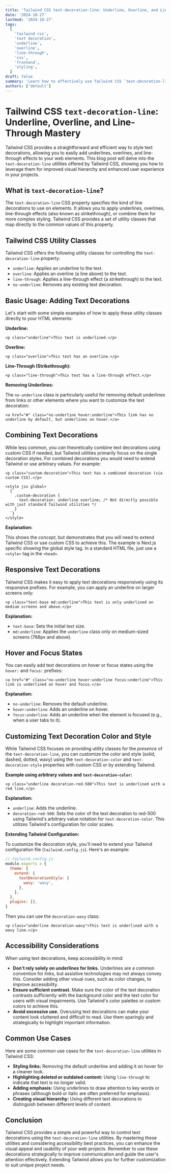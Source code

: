 ```yaml
---
title: 'Tailwind CSS text-decoration-line: Underline, Overline, and Line-Through Mastery'
date: '2024-10-27'
lastmod: '2024-10-27'
tags:
  [
    'tailwind css',
    'text decoration',
    'underline',
    'overline',
    'line-through',
    'css',
    'frontend',
    'styling',
  ]
draft: false
summary: 'Learn how to effectively use Tailwind CSS `text-decoration-line` utilities to add underlines, overlines, and line-through styles to your text. Master text decoration for improved visual hierarchy and user experience.'
authors: ['default']
---
```


# Tailwind CSS `text-decoration-line`: Underline, Overline, and Line-Through Mastery

Tailwind CSS provides a straightforward and efficient way to style text decorations, allowing you to easily add underlines, overlines, and line-through effects to your web elements. This blog post will delve into the `text-decoration-line` utilities offered by Tailwind CSS, showing you how to leverage them for improved visual hierarchy and enhanced user experience in your projects.

## What is `text-decoration-line`?

The `text-decoration-line` CSS property specifies the kind of line decorations to use on elements. It allows you to apply underlines, overlines, line-through effects (also known as strikethrough), or combine them for more complex styling. Tailwind CSS provides a set of utility classes that map directly to the common values of this property.

## Tailwind CSS Utility Classes

Tailwind CSS offers the following utility classes for controlling the `text-decoration-line` property:

- `underline`: Applies an underline to the text.
- `overline`: Applies an overline (a line above) to the text.
- `line-through`: Applies a line-through effect (a strikethrough) to the text.
- `no-underline`: Removes any existing text decoration.

## Basic Usage: Adding Text Decorations

Let's start with some simple examples of how to apply these utility classes directly to your HTML elements:

**Underline:**

```plaintext
<p class="underline">This text is underlined.</p>
```

**Overline:**

```plaintext
<p class="overline">This text has an overline.</p>
```

**Line-Through (Strikethrough):**

```plaintext
<p class="line-through">This text has a line-through effect.</p>
```

**Removing Underlines:**

The `no-underline` class is particularly useful for removing default underlines from links or other elements where you want to customize the text decoration:

```plaintext
<a href="#" class="no-underline hover:underline">This link has no underline by default, but underlines on hover.</a>
```

## Combining Text Decorations

While less common, you _can_ theoretically combine text decorations using custom CSS if needed, but Tailwind utilities primarily focus on the single decoration styles. For combined decorations you would need to extend Tailwind or use arbitrary values. For example:

```plaintext
<p class="custom-decoration">This text has a combined decoration (via custom CSS).</p>

<style jsx global>
  {`
    .custom-decoration {
      text-decoration: underline overline; /* Not directly possible with just standard Tailwind utilities */
    }
  `}
</style>
```

**Explanation:**

This shows the _concept_, but demonstrates that you will need to extend Tailwind CSS or use custom CSS to achieve this. The example is Next.js specific showing the global style tag. In a standard HTML file, just use a `<style>` tag in the `<head>`.

## Responsive Text Decorations

Tailwind CSS makes it easy to apply text decorations responsively using its responsive prefixes. For example, you can apply an underline on larger screens only:

```plaintext
<p class="text-base md:underline">This text is only underlined on medium screens and above.</p>
```

**Explanation:**

- `text-base`: Sets the initial text size.
- `md:underline`: Applies the `underline` class only on medium-sized screens (768px and above).

## Hover and Focus States

You can easily add text decorations on hover or focus states using the `hover:` and `focus:` prefixes:

```plaintext
<a href="#" class="no-underline hover:underline focus:underline">This link is underlined on hover and focus.</a>
```

**Explanation:**

- `no-underline`: Removes the default underline.
- `hover:underline`: Adds an underline on hover.
- `focus:underline`: Adds an underline when the element is focused (e.g., when a user tabs to it).

## Customizing Text Decoration Color and Style

While Tailwind CSS focuses on providing utility classes for the _presence_ of the `text-decoration-line`, you can customize the color and style (solid, dashed, dotted, wavy) using the `text-decoration-color` and `text-decoration-style` properties with custom CSS or by extending Tailwind.

**Example using arbitrary values and `text-decoration-color`:**

```plaintext
<p class="underline decoration-red-500">This text is underlined with a red line.</p>
```

**Explanation:**

- `underline`: Adds the underline.
- `decoration-red-500`: Sets the color of the text decoration to red-500 using Tailwind's arbitrary value notation for `text-decoration-color`. This utilizes Tailwind's configuration for color scales.

**Extending Tailwind Configuration:**

To customize the decoration style, you'll need to extend your Tailwind configuration file (`tailwind.config.js`). Here's an example:

```javascript
// tailwind.config.js
module.exports = {
  theme: {
    extend: {
      textDecorationStyle: {
        wavy: 'wavy',
      },
    },
  },
  plugins: [],
}
```

Then you can use the `decoration-wavy` class:

```plaintext
<p class="underline decoration-wavy">This text is underlined with a wavy line.</p>
```

## Accessibility Considerations

When using text decorations, keep accessibility in mind:

- **Don't rely solely on underlines for links.** Underlines are a common convention for links, but assistive technologies may not always convey this. Consider adding other visual cues, such as color changes, to improve accessibility.
- **Ensure sufficient contrast.** Make sure the color of the text decoration contrasts sufficiently with the background color and the text color for users with visual impairments. Use Tailwind's color palettes or custom colors to achieve this.
- **Avoid excessive use.** Overusing text decorations can make your content look cluttered and difficult to read. Use them sparingly and strategically to highlight important information.

## Common Use Cases

Here are some common use cases for the `text-decoration-line` utilities in Tailwind CSS:

- **Styling links:** Removing the default underline and adding it on hover for a cleaner look.
- **Highlighting deleted or outdated content:** Using `line-through` to indicate that text is no longer valid.
- **Adding emphasis:** Using underlines to draw attention to key words or phrases (although bold or italic are often preferred for emphasis).
- **Creating visual hierarchy:** Using different text decorations to distinguish between different levels of content.

## Conclusion

Tailwind CSS provides a simple and powerful way to control text decorations using the `text-decoration-line` utilities. By mastering these utilities and considering accessibility best practices, you can enhance the visual appeal and usability of your web projects. Remember to use these decorations strategically to improve communication and guide the user's attention effectively. Extending Tailwind allows you for further customization to suit unique project needs.
